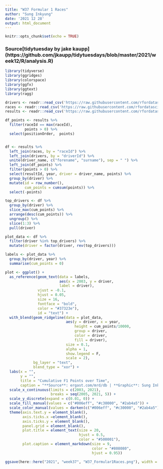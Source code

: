 ```yaml
---
title: "W37 Formular 1 Races"
author: "Sung Inkyung"
date: '2021 12 28'
output: html_document
---
```


```r
knitr::opts_chunk$set(echo = TRUE)
```
### Source[tidytuesday by jake kaupp] (https://github.com/jkaupp/tidytuesdays/blob/master/2021/week12/R/analysis.R)
```r
library(tidyverse)
library(ggridges)
library(colorspace)
library(ggfx)
library(ggtext)
library(ragg)
```


```r
drivers <- readr::read_csv('https://raw.githubusercontent.com/rfordatascience/tidytuesday/master/data/2021/2021-09-07/drivers.csv')
races <- readr::read_csv('https://raw.githubusercontent.com/rfordatascience/tidytuesday/master/data/2021/2021-09-07/races.csv')
results <- readr::read_csv('https://raw.githubusercontent.com/rfordatascience/tidytuesday/master/data/2021/2021-09-07/results.csv')
```


```r
df_points <- results %>% 
  filter(raceId == max(raceId),
         points > 0) %>% 
  select(positionOrder,  points)


df <- results %>% 
  left_join(races, by = "raceId") %>% 
  left_join(drivers, by = "driverId") %>% 
  unite(driver_name, c("forename", "surname"), sep = " ") %>% 
  left_join(df_points) %>% 
  filter(points > 0) %>% 
  select(resultId, year, driver = driver_name, points) %>% 
  group_by(driver) %>% 
  mutate(id = row_number(),
         cum_points = cumsum(points)) %>% 
  select(-points)

top_drivers <- df %>% 
  group_by(driver) %>% 
  slice_max(cum_points) %>% 
  arrange(desc(cum_points)) %>% 
  ungroup() %>% 
  slice(1:3) %>% 
  pull(driver)

plot_data <- df %>% 
  filter(driver %in% top_drivers) %>% 
  mutate(driver = factor(driver, rev(top_drivers)))

labels <- plot_data %>% 
  group_by(driver, year) %>% 
  summarise(cum_points = 0)
```


```r
plot <- ggplot() +
  as_reference(geom_text(data = labels, 
                         aes(x = 2003, y = driver,
                         label = driver),
               vjust = -0.1,
               hjust = 0.05, 
               size = 16,
               fontface = "bold",
               color = "#37323e"),
               id = "text") +
  with_blend(geom_ridgeline(data = plot_data,
                            aes(y = driver, x = year, 
                                height = cum_points/10000, 
                                group = driver,
                                color = driver,
                                fill = driver),
                            size = 0.1, 
                            alpha = 1, 
                            show.legend = F,
                            scale = 2),
             bg_layer = "text",
             blend_type = "xor") +
  labs(x = "",
       y = "",
       title = "Cumulative F1 Points over Time",
       caption = "**Source**: ergast.com/mrd/db | **Graphic**: Sung Inkyung") +
  scale_x_continuous(limits = c(2003, 2021),
                     breaks = seq(2005, 2021, 5)) +
  scale_y_discrete(expand = c(0.01, 0)) +
  scale_fill_manual(values = c("#006eff", "#c30000", "#2ab4a5")) +
  scale_color_manual(values = darken(c("#006eff", "#c30000", "#2ab4a5"))) +
  theme(axis.text.y = element_blank(),
        axis.ticks.x =element_blank(),
        axis.ticks.y = element_blank(),
        panel.grid = element_blank(),
        plot.title = element_text(size = 20,
                                  hjust = 0.5,
                                  color = "#500001"),
        plot.caption = element_markdown(size = 9,
                                        color = "#808080",
                                        hjust = 0.95))

ggsave(here::here("2021", "week37", "W37_Formular1Races.png"), width = 20, height = 16, units = "cm")
```
